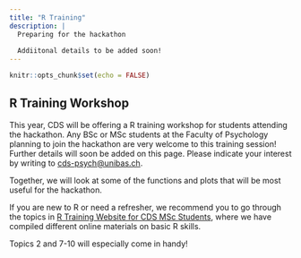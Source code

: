 ```yaml
---
title: "R Training"
description: |
  Preparing for the hackathon
  
  Addiitonal details to be added soon!
---
```


```r
knitr::opts_chunk$set(echo = FALSE)
```

## R Training Workshop

This year, CDS will be offering a R training workshop for students attending the hackathon. Any BSc or MSc students at the Faculty of Psychology planning to join the hackathon are very welcome to this training session! Further details will soon be added on this page. Please indicate your interest by writing to [cds-psych@unibas.ch](mailto:cds-psych@unibas.ch).

Together, we will look at some of the functions and plots that will be most useful for the hackathon. 

If you are new to R or need a refresher, we recommend you to go through the topics in [R Training Website for CDS MSc Students](https://cdsbasel.github.io/rtraining/), where we have compiled different online materials on basic R skills. 

<aside>
Topics 2 and 7-10 will especially come in handy!
</aside>